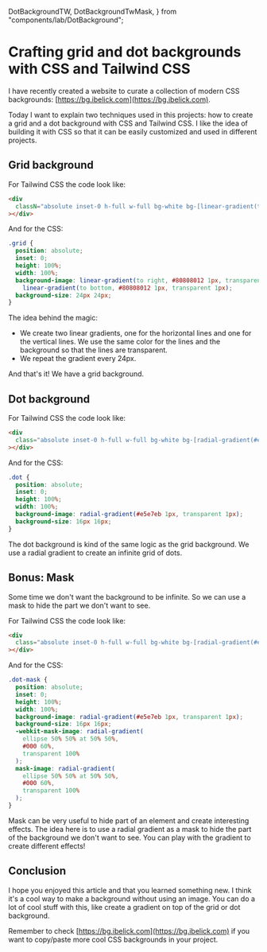   DotBackgroundTW,
  DotBackgroundTwMask,
} from "components/lab/DotBackground";

<LayoutBlog>

# Crafting grid and dot backgrounds with CSS and Tailwind CSS

I have recently created a website to curate a collection of modern CSS backgrounds: [https://bg.ibelick.com](https://bg.ibelick.com).

Today I want to explain two techniques used in this projects: how to create a grid and a dot background with CSS and Tailwind CSS.
I like the idea of building it with CSS so that it can be easily customized and used in different projects.

## Grid background

<ComponentPlayground className="h-32 overflow-hidden bg-white">
  <GridBackgroundTW />
</ComponentPlayground>

For Tailwind CSS the code look like:

```html GridTailwindCSS.html
<div
  classN="absolute inset-0 h-full w-full bg-white bg-[linear-gradient(to_right,#80808012_1px,transparent_1px),linear-gradient(to_bottom,#80808012_1px,transparent_1px)] bg-[size:24px_24px]"
></div>
```

And for the CSS:

```css GridCSS.css
.grid {
  position: absolute;
  inset: 0;
  height: 100%;
  width: 100%;
  background-image: linear-gradient(to right, #80808012 1px, transparent 1px),
    linear-gradient(to bottom, #80808012 1px, transparent 1px);
  background-size: 24px 24px;
}
```

The idea behind the magic:

- We create two linear gradients, one for the horizontal lines and one for the vertical lines. We use the same color for the lines and the background so that the lines are transparent.
- We repeat the gradient every 24px.

And that's it! We have a grid background.

## Dot background

<ComponentPlayground className="h-32 overflow-hidden bg-white">
  <DotBackgroundTW />
</ComponentPlayground>

For Tailwind CSS the code look like:

```html DotTailwindCSS.html
<div
  class="absolute inset-0 h-full w-full bg-white bg-[radial-gradient(#e5e7eb_1px,transparent_1px)] [background-size:16px_16px]"
></div>
```

And for the CSS:

```css DotCSS.css
.dot {
  position: absolute;
  inset: 0;
  height: 100%;
  width: 100%;
  background-image: radial-gradient(#e5e7eb 1px, transparent 1px);
  background-size: 16px 16px;
}
```

The dot background is kind of the same logic as the grid background. We use a radial gradient to create an infinite grid of dots.

## Bonus: Mask

Some time we don't want the background to be infinite. So we can use a mask to hide the part we don't want to see.

<ComponentPlayground className="h-32 overflow-hidden bg-white">
  <DotBackgroundTwMask />
</ComponentPlayground>

For Tailwind CSS the code look like:

```html DotTailwindCSSMask.html
<div
  class="absolute inset-0 h-full w-full bg-white bg-[radial-gradient(#e5e7eb_1px,transparent_1px)] [background-size:16px_16px] [mask-image:radial-gradient(ellipse_50%_50%_at_50%_50%,#000_60%,transparent_100%)]"
></div>
```

And for the CSS:

```css DotCSSMask.css
.dot-mask {
  position: absolute;
  inset: 0;
  height: 100%;
  width: 100%;
  background-image: radial-gradient(#e5e7eb 1px, transparent 1px);
  background-size: 16px 16px;
  -webkit-mask-image: radial-gradient(
    ellipse 50% 50% at 50% 50%,
    #000 60%,
    transparent 100%
  );
  mask-image: radial-gradient(
    ellipse 50% 50% at 50% 50%,
    #000 60%,
    transparent 100%
  );
}
```

Mask can be very useful to hide part of an element and create interesting effects.
The idea here is to use a radial gradient as a mask to hide the part of the background we don't want to see. You can play with the gradient to create different effects!

## Conclusion

I hope you enjoyed this article and that you learned something new.
I think it's a cool way to make a background without using an image. You can do a lot of cool stuff with this, like create a gradient on top of the grid or dot background.

Remember to check [https://bg.ibelick.com](https://bg.ibelick.com) if you want to copy/paste more cool CSS backgrounds in your project.

</LayoutBlog>

